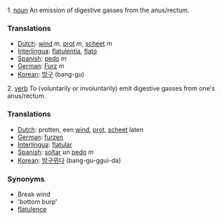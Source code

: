 1. [[noun]] An emission of digestive gasses from the anus/rectum.

===Translations===
*[[Dutch]]: [[wind]] ''m'', [[prot]] ''m'', [[scheet]] ''m''
*[[Interlingua]]: [[flatulentia]], [[flato]]
*[[Spanish]]: [[pedo]] ''m''
*[[German]]: [[Furz]] ''m''
*[[Korean]]: [[방구]] (bang-gu)

2. [[verb]] To (voluntarily or involuntarily) emit digestive gasses from one's anus/rectum.

===Translations===
*[[Dutch]]: protten, een [[wind]], [[prot]], [[scheet]] laten
*[[German]]: [[furzen]] 
*[[Interlingua]]: [[flatular]]
*[[Spanish]]: [[soltar]] un [[pedo]] ''m''
*[[Korean]]: [[방구뀌다]] (bang-gu-ggui-da)

===Synonyms===
*Break wind
*'bottom burp'
*[[flatulence]]